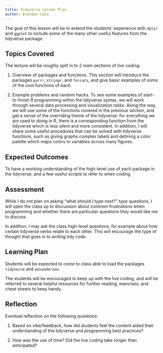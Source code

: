 ```yaml
---
title: Tidyverse Lesson Plan
author: Brendan Case
---
```


The goal of this lesson will be to extend the students' experience
with `dplyr` and `ggplot` to include some of the many other useful
features from the tidyverse package. 

## Topics Covered

The lecture will be roughly split in to 2 main sections of live coding:

1. Overview of packages and functions. This section will introduce the
   packages `purrr`, `stringr`, and `forcats`, and give basic examples
   of some of the cool functions of each.
   
2. Example problems and random hacks. To see some examples of
   start-to-finish R programming within the tidyverse syntax, we will
   work through several data processing and visualization tasks. Along
   the way, we will use some of the functions covered in the previous
   section, and get a sense of the overriding theme of the tidyverse:
   for everything we are used to doing in R, there is a corresponding
   function from the tidyverse which is less silent and more
   consistent. In addition, I will share some useful procedures that
   can be solved with tidyverse functions, such as giving graphs
   complex labels and defining a color palette which maps colors to
   variables across many figures.

## Expected Outcomes

To have a working understanding of the high-level use of each package
in the tidyverse, and a few useful scripts to refer to when coding.

## Assessment

While I do not plan on asking "what should I type next?" type
questions, I will open the class up to discussion about common
frustrations when programming and whether there are particular
questions they would like me to discuss.

In addition, I may ask the class high-level questions, for example
about how certain tidyverse verbs relate to each other. This will
encourage the type of thought that goes in to writing tidy code.

## Learning Plan
Students will be expected to come to class able to load the packages `tidyverse` and `wesanderson`.

The students will be encouraged to keep up with the live coding, and
will be referred to several helpful resources for further reading,
exercises, and cheat sheets to keep handy.

## Reflection

Eventual reflection on the following questions:

1. Based on vibe/feedback, how did students feel the content aided
   their understanding of the tidyverse and programming best
   practices?

2. How was the use of time? Did the live coding take longer than
   anticipated?
